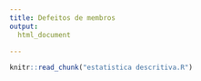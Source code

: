 ```yaml
---
title: Defeitos de membros
output:
  html_document

---
```



```r
knitr::read_chunk("estatistica descritiva.R")
```


```r
```

```r
```

```r
```

```r
```

```r
```


